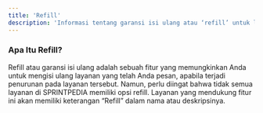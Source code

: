 ```yaml
---
title: 'Refill'
description: 'Informasi tentang garansi isi ulang atau ‘refill’ untuk layanan yang Anda pesan di SPRINTPEDIA.'
---
```


### Apa Itu Refill?
Refill atau garansi isi ulang adalah sebuah fitur yang memungkinkan Anda untuk mengisi ulang layanan yang telah Anda pesan, apabila terjadi penurunan pada layanan tersebut. Namun, perlu diingat bahwa tidak semua layanan di SPRINTPEDIA memiliki opsi refill. Layanan yang mendukung fitur ini akan memiliki keterangan “Refill” dalam nama atau deskripsinya.